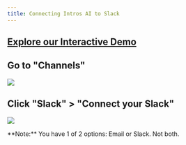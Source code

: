 ```yaml
---
title: Connecting Intros AI to Slack
---
```


[Explore our Interactive Demo](https://intros-ai.navattic.com/z8oi03qo)
-----------------------------------------------------------

## **Go to "Channels"**

![](/images/connect-slack-1.png)

## **Click "Slack" > "Connect your Slack"**

![](/images/connect-slack-2.png)

<Note>
**Note:** You have 1 of 2 options: Email or Slack. Not both.
</Note>
